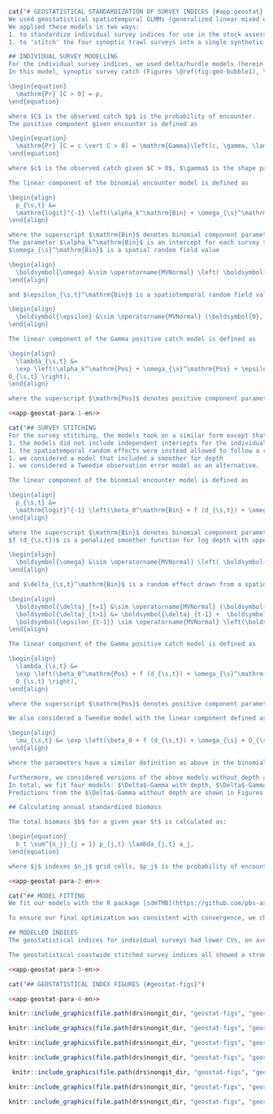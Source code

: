 \clearpage

\newcommand{\s}{\boldsymbol{s}}

```r
cat("# GEOSTATISTICAL STANDARDIZATION OF SURVEY INDICES {#app:geostat}
We used geostatistical spatiotemporal GLMMs (generalized linear mixed effect models) as an alternative to standardize the survey indices [e.g., @shelton2014; @thorson2015ices; @anderson2019synopsis; @anderson2022sdmTMB].
We applied these models in two ways:
1. to standardize individual survey indices for use in the stock assessment model and
1. to 'stitch' the four synoptic trawl surveys into a single synthetic index for comparison with trends in estimated biomass from the stock assessment model and with the commercial discard CPUE index.

## INDIVIDUAL SURVEY MODELLING
For the individual survey indices, we used delta/hurdle models (herein referred to as the $\Delta$-Gamma model [@aitchison1955]).
In this model, synoptic survey catch (Figures \@ref(fig:geo-bubble1), \@ref(fig:geo-bubble2)) is defined based on a probability of encounter model and a positive catch model.

\begin{equation}
  \mathrm{Pr} [C > 0] = p,
\end{equation}

where $C$ is the observed catch $p$ is the probability of encounter.
The positive component given encounter is defined as

\begin{equation}
  \mathrm{Pr} [C = c \vert C > 0] = \mathrm{Gamma}\left(c, \gamma, \lambda / \gamma \right),
\end{equation}

where $c$ is the observed catch given $C > 0$, $\gamma$ is the shape parameter, $\lambda$ is the expected value, and $\lambda / \gamma$ combined is the scale parameter.

The linear component of the binomial encounter model is defined as

\begin{align}
  p_{\s,t} &=
  \mathrm{logit}^{-1} \left(\alpha_k^\mathrm{Bin} + \omega_{\s}^\mathrm{Bin} + \epsilon{\s,t}^\mathrm{Bin} \right),
\end{align}

where the superscript $\mathrm{Bin}$ denotes binomial component parameters.
The parameter $\alpha_k^\mathrm{Bin}$ is an intercept for each survey $k$,
$\omega_{\s}^\mathrm{Bin}$ is a spatial random field value

\begin{align}
  \boldsymbol{\omega} &\sim \operatorname{MVNormal} \left( \boldsymbol{0}, \boldsymbol{\Sigma}_\omega \right),
\end{align}

and $\epsilon_{\s,t}^\mathrm{Bin}$ is a spatiotemporal random field value

\begin{align}
  \boldsymbol{\epsilon} &\sim \operatorname{MVNormal} (\boldsymbol{0}, \boldsymbol{\Sigma}_{\epsilon}).
\end{align}

The linear component of the Gamma positive catch model is defined as

\begin{align}
  \lambda_{\s,t} &=
  \exp \left(\alpha_k^\mathrm{Pos} + \omega_{\s}^\mathrm{Pos} + \epsilon{\s,t}^\mathrm{Pos} +
O_{\s,t} \right),
\end{align}

where the superscript $\mathrm{Pos}$ denotes positive component parameters, $O_{\s, t}$ represents an offset variable (here log area swept) and the other parameters have a similar definition to the binomial model above.")
```

```r
<<app-geostat-para-1-en>>
```

```r
cat("## SURVEY STITCHING
For the survey stitching, the models took on a similar form except that:
1. the models did not include independent intercepts for the individual years
1. the spatiotemporal random effects were instead allowed to follow a random walk (this helped constrain the model when stitching the biennial surveys)
1. we considered a model that included a smoother for depth
1. we considered a Tweedie observation error model as an alternative.

The linear component of the binomial encounter model is defined as

\begin{align}
  p_{\s,t} &=
  \mathrm{logit}^{-1} \left(\beta_0^\mathrm{Bin} + f (d_{\s,t}) + \omega_{\s}^\mathrm{Bin} + \delta{\s,t}^\mathrm{Bin} \right),
\end{align}

where the superscript $\mathrm{Bin}$ denotes binomial component parameters. The parameter $\beta_0^\mathrm{Bin}$ is an overall intercept,
$f (d_{\s,t})$ is a penalized smoother function for log depth with upper basis dimension of 5, $\omega_{\s}^\mathrm{Bin}$ is a spatial random field value:

\begin{align}
  \boldsymbol{\omega} &\sim \operatorname{MVNormal} \left( \boldsymbol{0}, \boldsymbol{\Sigma}_\omega \right),
\end{align}

and $\delta_{\s,t}^\mathrm{Bin}$ is a random effect drawn from a spatiotemporal random field that is assumed to follow a random walk

\begin{align}
  \boldsymbol{\delta}_{t=1} &\sim \operatorname{MVNormal} (\boldsymbol{0}, \boldsymbol{\Sigma}_{\epsilon}),\\
  \boldsymbol{\delta}_{t>1} &= \boldsymbol{\delta}_{t-1} +  \boldsymbol{\epsilon_{t-1}},  \:
  \boldsymbol{\epsilon_{t-1}} \sim \operatorname{MVNormal} \left(\boldsymbol{0}, \boldsymbol{\Sigma}_{\epsilon} \right).
\end{align}

The linear component of the Gamma positive catch model is defined as

\begin{align}
  \lambda_{\s,t} &=
  \exp \left(\beta_0^\mathrm{Pos} + f (d_{\s,t}) + \omega_{\s}^\mathrm{Pos} + \delta_{\s,t}^\mathrm{Pos} +
  O_{\s,t} \right),
\end{align}

where the superscript $\mathrm{Pos}$ denotes positive component parameters, $O_{\s, t}$ represents an offset variable (here log area swept) and the other parameters have a similar definition to the binomial model above.

We also considered a Tweedie model with the linear component defined as

\begin{align}
  \mu_{\s,t} &= \exp \left(\beta_0 + f (d_{\s,t}) + \omega_{\s} + O_{\s,t} + \delta_{\s,t} \right),
\end{align}

where the parameters have a similar definition as above in the binomial and Gamma models but the data are accounted for with a single observation distribution---the Tweedie---with associated mean, power, and scale parameters.

Furthermore, we considered versions of the above models without depth as a predictor.
In total, we fit four models: $\Delta$-Gamma with depth, $\Delta$-Gamma without depth, Tweedie with depth, and Tweedie without depth.
Predictions from the $\Delta$-Gamma without depth are shown in Figures \@ref(fig:geo-predmap1) and \@ref(fig:geo-predmap2) as examples.

## Calculating annual standardized biomass

The total biomass $b$ for a given year $t$ is calculated as:

\begin{equation}
  b_t \sum^{n_j}_{j = 1} p_{j,t} \lambda_{j,t} a_j,
\end{equation}

where $j$ indexes $n_j$ grid cells, $p_j$ is the probability of encounter in grid cell $j$, $\lambda_j$ is the expected catch conditional on encounter in grid cell $j$, and $a_j$ is the area of grid cell $j$ (4 km^2^).")
```

```r
<<app-geostat-para-2-en>>
```

```r
cat("## MODEL FITTING
We fit our models with the R package [sdmTMB](https://github.com/pbs-assess/sdmTMB) [@anderson2019synopsis; @anderson2022sdmTMB], which develops input Stochastic Partial Differential Equation (SPDE) matrices using the R package INLA [@lindgren2011; @rue2017], calculates the model log likelihood via a TMB [@kristensen2016] template, and minimizes the negative marginal log likelihood via the R [@r2022] non-linear minimization routine `stats::nlminb()`. The Laplace approximation, as implemented in TMB, is used to integrate over random effects. We followed this optimization with a Newton optimizer, `stats::optimHess()` to further reduce the negative log likelihood.

To ensure our final optimization was consistent with convergence, we checked that all gradients with respect to fixed effects were < 0.001 and that Hessian matrices were positive-definite. We constructed our SPDE meshes such that the minimum allowed distance between vertices in the mesh (INLA `cutoff`) was 20 km in the coastwide model; 10 km for `r qcs`, `r hss`, and the `r wcvis`; and 7 km for `r wchgs` (smaller survey area with a sharp depth transition).

## MODELLED INDICES
The geostatistical indices for individual surveys had lower CVs, on average, than the design-based indices---particularly in Queen Charlotte Sound (Fig. \@ref(fig:geo-individual)). The $\Delta$-Gamma and Tweedie stitched indices were similar to each other. The most noticeable difference was that including a smoother for depth slightly reduced to the estimate of biomass in 2003--2004 and shrunk the confidence intervals in those years (Fig. \@ref(fig:geo-indexes)).

The geostatistical coastwide stitched survey indices all showed a strong resemblance to the commercial Discard CPUE index (Fig. \@ref(fig:geo-indexes-cpue)) with mostly overlapping confidence intervals, marked declines from 2010 to 2021, and a dip in the mid 2000s. There was some discrepancy in the initial year of the survey (2003) with the Discard CPUE being slightly higher,  although the majority of the confidence intervals still overlap.")
```

```r
<<app-geostat-para-3-en>>
```

```r
cat("## GEOSTATISTICAL INDEX FIGURES {#geostat-figs}")
```

```r
<<app-geostat-para-4-en>>
```

```r
knitr::include_graphics(file.path(drs$nongit_dir, "geostat-figs", "geostat-map-raw1.png"), dpi = NA)
```

```r
knitr::include_graphics(file.path(drs$nongit_dir, "geostat-figs", "geostat-map-raw2.png"), dpi = NA)
```

```r
knitr::include_graphics(file.path(drs$nongit_dir, "geostat-figs", "geostat-map-pred1.png"), dpi = NA)
```

```r
knitr::include_graphics(file.path(drs$nongit_dir, "geostat-figs", "geostat-map-pred2.png"), dpi = NA)
```

```r
 knitr::include_graphics(file.path(drs$nongit_dir, "geostat-figs", "geostat-individual-vs-design.png"), dpi = NA)
```

```r
knitr::include_graphics(file.path(drs$nongit_dir, "geostat-figs", "geostat-indexes.png"), dpi = NA)
```

```r
knitr::include_graphics(file.path(drs$nongit_dir, "geostat-figs", "geostat-indexes-cpue.png"), dpi = NA)
```
